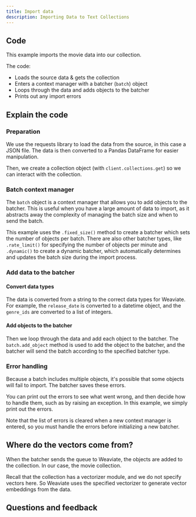 ```yaml
---
title: Import data
description: Importing Data to Text Collections
---
```



## <i class="fa-solid fa-code"></i> Code

This example imports the movie data into our collection.

<FilteredTextBlock
  text={PyCode}
  startMarker="# BatchImportData"
  endMarker="# END BatchImportData"
  language="py"
/>

The code:
- Loads the source data & gets the collection
- Enters a context manager with a batcher (`batch`) object
- Loops through the data and adds objects to the batcher
- Prints out any import errors

## <i class="fa-solid fa-chalkboard"></i> Explain the code

### <i class="fa-solid fa-chalkboard"></i> Preparation

We use the requests library to load the data from the source, in this case a JSON file. The data is then converted to a Pandas DataFrame for easier manipulation.

Then, we create a collection object (with `client.collections.get`) so we can interact with the collection.

### <i class="fa-solid fa-chalkboard"></i> Batch context manager

The `batch` object is a context manager that allows you to add objects to the batcher. This is useful when you have a large amount of data to import, as it abstracts away the complexity of managing the batch size and when to send the batch.

<FilteredTextBlock
  text={PyCode}
  startMarker="# Enter context manager"
  endMarker="# Loop through the data"
  language="py"
/>

This example uses the `.fixed_size()` method to create a batcher which sets the number of objects per batch. There are also other batcher types, like `.rate_limit()` for specifying the number of objects per minute and `.dynamic()` to create a dynamic batcher, which automatically determines and updates the batch size during the import process.

### <i class="fa-solid fa-chalkboard"></i> Add data to the batcher

#### Convert data types

The data is converted from a string to the correct data types for Weaviate. For example, the `release_date` is converted to a datetime object, and the `genre_ids` are converted to a list of integers.

<FilteredTextBlock
  text={PyCode}
  startMarker="# Convert data types"
  endMarker="# Build the object payload"
  language="py"
/>

#### Add objects to the batcher

Then we loop through the data and add each object to the batcher. The `batch.add_object` method is used to add the object to the batcher, and the batcher will send the batch according to the specified batcher type.

<FilteredTextBlock
  text={PyCode}
  startMarker="# Build the object payload"
  endMarker="# Batcher automatically sends batches"
  language="py"
/>

### <i class="fa-solid fa-chalkboard"></i> Error handling

Because a batch includes multiple objects, it's possible that some objects will fail to import. The batcher saves these errors.

You can print out the errors to see what went wrong, and then decide how to handle them, such as by raising an exception. In this example, we simply print out the errors.

<FilteredTextBlock
  text={PyCode}
  startMarker="# Check for failed objects"
  endMarker="finally"
  language="py"
/>

Note that the list of errors is cleared when a new context manager is entered, so you must handle the errors before initializing a new batcher.

## <i class="fa-solid fa-square-chevron-right"></i> Where do the vectors come from?

When the batcher sends the queue to Weaviate, the objects are added to the collection. In our case, the movie collection.

Recall that the collection has a vectorizer module, and we do not specify vectors here. So Weaviate uses the specified vectorizer to generate vector embeddings from the data.

## Questions and feedback


<DocsFeedback/>
